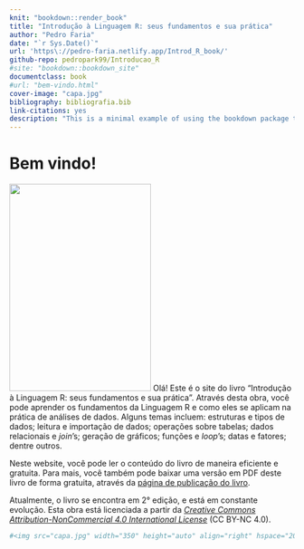 ```yaml
--- 
knit: "bookdown::render_book"
title: "Introdução à Linguagem R: seus fundamentos e sua prática"
author: "Pedro Faria"
date: "`r Sys.Date()`"
url: 'https\://pedro-faria.netlify.app/Introd_R_book/'
github-repo: pedropark99/Introducao_R
#site: "bookdown::bookdown_site"
documentclass: book
#url: "bem-vindo.html"
cover-image: "capa.jpg"
bibliography: bibliografia.bib
link-citations: yes
description: "This is a minimal example of using the bookdown package to write a book. The output format for this example is bookdown::gitbook."
---
```


# Bem vindo! {-}

<a href="https://pedro-faria.netlify.app/pt/publication/book/introducao_linguagem_r/"><img src="capa.jpg" width="250" height="366" class="cover" /></a> Olá! Este é o site do livro "Introdução à Linguagem R: seus fundamentos e sua prática". Através desta obra, você pode aprender os fundamentos da Linguagem R e como eles se aplicam na prática de análises de dados. Alguns temas incluem: estruturas e tipos de dados; leitura e importação de dados; operações sobre tabelas; dados relacionais e *join*'s; geração de gráficos; funções e *loop*'s; datas e fatores; dentre outros.

Neste website, você pode ler o conteúdo do livro de maneira eficiente e gratuita. Para mais, você também pode baixar uma versão em PDF deste livro de forma gratuita, através da [página de publicação do livro](https://pedro-faria.netlify.app/pt/publication/book/introducao_linguagem_r/).

Atualmente, o livro se encontra em 2° edição, e está em constante evolução. Esta obra está licenciada a partir da [*Creative Commons Attribution-NonCommercial 4.0 International License*](https://creativecommons.org/licenses/by-nc/4.0/) (CC BY-NC 4.0).


```r
#<img src="capa.jpg" width="350" height="auto" align="right" hspace="20" vspace="20" class="cover">

```

